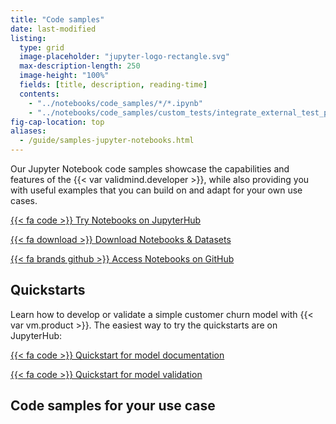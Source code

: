 ```yaml
---
title: "Code samples"
date: last-modified
listing:
  type: grid
  image-placeholder: "jupyter-logo-rectangle.svg"
  max-description-length: 250
  image-height: "100%"
  fields: [title, description, reading-time]
  contents: 
    - "../notebooks/code_samples/*/*.ipynb"
    - "../notebooks/code_samples/custom_tests/integrate_external_test_providers.ipynb"
fig-cap-location: top
aliases:
  - /guide/samples-jupyter-notebooks.html
---
```


Our Jupyter Notebook code samples showcase the capabilities and features of the {{< var validmind.developer >}}, while also providing you with useful examples that you can build on and adapt for your own use cases. 

:::: {.flex .flex-wrap .justify-around}

::: {.w-30-ns .mt2 .pb3}

[{{< fa code >}} Try Notebooks on JupyterHub]({{< var url.jupyterhub >}}/){.button .button-green target="_blank"}

:::

::: {.w-30-ns .mt2 .pb3}

[{{< fa download >}} Download Notebooks & Datasets](/notebooks.zip){.button .button-green target="_blank"}

:::

::: {.w-30-ns .mt2 .pb3}

[{{< fa brands github >}} Access Notebooks on GitHub](https://github.com/validmind/validmind-library/tree/main/notebooks){.button .button-green target="_blank"}

:::


::::

## Quickstarts

Learn how to develop or validate a simple customer churn model with {{< var vm.product >}}. The easiest way to try the quickstarts are on JupyterHub:

:::: {.flex .flex-wrap .justify-around}

::: {.w-50-ns}

::: {.tc}
[{{< fa code >}} Quickstart for model documentation]({{< var url.jupyterhub >}}/hub/user-redirect/lab/tree/quickstart/quickstart_model_documentation.ipynb){.button target="_blank"}

:::

:::

::: {.w-40-ns}

::: {.tc}
[{{< fa code >}} Quickstart for model validation]({{< var url.jupyterhub >}}/hub/user-redirect/lab/tree/quickstart/quickstart_model_validation.ipynb){.button target="_blank"}

:::

:::

::::


## Code samples for your use case
